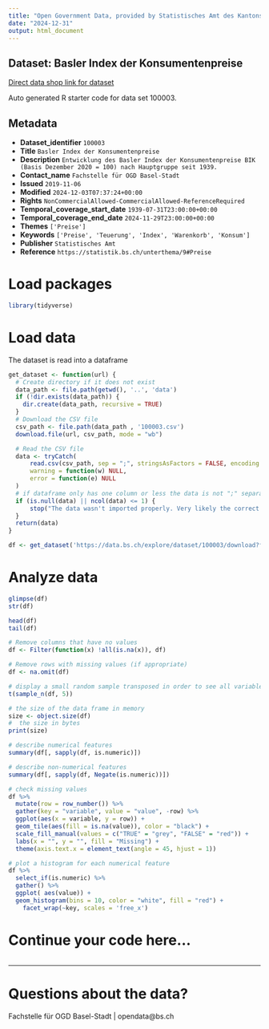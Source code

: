 ```yaml
---
title: "Open Government Data, provided by Statistisches Amt des Kantons Basel-Stadt - Fachstelle OGD"
date: "2024-12-31"
output: html_document
---
```


## Dataset: Basler Index der Konsumentenpreise

[Direct data shop link for dataset](https://data.bs.ch/explore/dataset/100003)

Auto generated R starter code for data set 100003.

## Metadata

- **Dataset_identifier** `100003`
- **Title** `Basler Index der Konsumentenpreise`
- **Description** `Entwicklung des Basler Index der Konsumentenpreise BIK (Basis Dezember 2020 = 100) nach Hauptgruppe seit 1939.`
- **Contact_name** `Fachstelle für OGD Basel-Stadt`
- **Issued** `2019-11-06`
- **Modified** `2024-12-03T07:37:24+00:00`
- **Rights** `NonCommercialAllowed-CommercialAllowed-ReferenceRequired`
- **Temporal_coverage_start_date** `1939-07-31T23:00:00+00:00`
- **Temporal_coverage_end_date** `2024-11-29T23:00:00+00:00`
- **Themes** `['Preise']`
- **Keywords** `['Preise', 'Teuerung', 'Index', 'Warenkorb', 'Konsum']`
- **Publisher** `Statistisches Amt`
- **Reference** `https://statistik.bs.ch/unterthema/9#Preise`


# Load packages

```r

library(tidyverse)
```

# Load data

The dataset is read into a dataframe

```r
get_dataset <- function(url) {
  # Create directory if it does not exist
  data_path <- file.path(getwd(), '..', 'data')
  if (!dir.exists(data_path)) {
    dir.create(data_path, recursive = TRUE)
  }
  # Download the CSV file
  csv_path <- file.path(data_path , '100003.csv')
  download.file(url, csv_path, mode = "wb")

  # Read the CSV file
  data <- tryCatch(
      read.csv(csv_path, sep = ";", stringsAsFactors = FALSE, encoding = "UTF-8"),
      warning = function(w) NULL,
      error = function(e) NULL
  )
  # if dataframe only has one column or less the data is not ";" separated
  if (is.null(data) || ncol(data) <= 1) {
      stop("The data wasn't imported properly. Very likely the correct separator couldn't be found.\nPlease check the dataset manually and adjust the code.")
  }
  return(data)
}
```

```r

df <- get_dataset('https://data.bs.ch/explore/dataset/100003/download?format=csv&timezone=Europe%2FZurich')

```

# Analyze data

```r

glimpse(df)
str(df)

head(df)
tail(df)

```

```r
# Remove columns that have no values
df <- Filter(function(x) !all(is.na(x)), df)

# Remove rows with missing values (if appropriate)
df <- na.omit(df)
```

```r
# display a small random sample transposed in order to see all variables
t(sample_n(df, 5))
```

```r
# the size of the data frame in memory
size <- object.size(df)
#  the size in bytes
print(size)
```

```r
# describe numerical features
summary(df[, sapply(df, is.numeric)])
```

```r
# describe non-numerical features
summary(df[, sapply(df, Negate(is.numeric))])
```

```r
# check missing values
df %>%
  mutate(row = row_number()) %>%
  gather(key = "variable", value = "value", -row) %>%
  ggplot(aes(x = variable, y = row)) +
  geom_tile(aes(fill = is.na(value)), color = "black") +
  scale_fill_manual(values = c("TRUE" = "grey", "FALSE" = "red")) +
  labs(x = "", y = "", fill = "Missing") +
  theme(axis.text.x = element_text(angle = 45, hjust = 1))
```

```r
# plot a histogram for each numerical feature
df %>%
  select_if(is.numeric) %>%
  gather() %>%
  ggplot( aes(value)) +
  geom_histogram(bins = 10, color = "white", fill = "red") +
    facet_wrap(~key, scales = 'free_x')
```

# Continue your code here...

```r

```
------------------------------------------------------------------------

# Questions about the data?

Fachstelle für OGD Basel-Stadt | opendata@bs.ch
